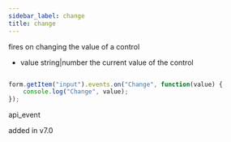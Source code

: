 ```yaml
---
sidebar_label: change
title: change
---
```



          


<Short>
 fires on changing the value of a control
 


</Short>



- value     string|number     the current value of the control


~~~js

form.getItem("input").events.on("Change", function(value) {
    console.log("Change", value);
});


~~~
 api_event

<Descr>



</Descr>


 added in v7.0
